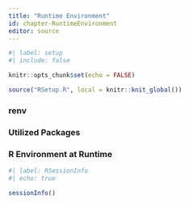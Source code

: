 ```yaml
---
title: "Runtime Environment"
id: chapter-RuntimeEnvironment
editor: source
---
```


```r
#| label: setup
#| include: false

knitr::opts_chunk$set(echo = FALSE)

source("RSetup.R", local = knitr::knit_global())
```


### renv


### Utilized Packages


### R Environment at Runtime

```r
#| label: RSessionInfo
#| echo: true

sessionInfo()

```

